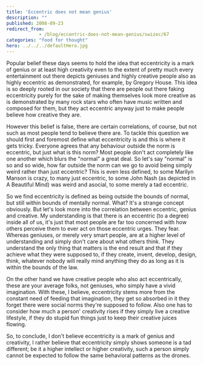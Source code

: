 ```yaml
---
title: 'Eccentric does not mean genius'
description: ""
published: 2008-09-23
redirect_from: 
            - /blog/eccentric-does-not-mean-genius/swizec/67
categories: "food for thought"
hero: ../../../defaultHero.jpg
---
```

Popular belief these days seems to hold the idea that eccentricity is a mark of genius or at least high creativity even to the extent of pretty much every entertainment out there depicts geniuses and highly creative people also as highly eccentric as demonstrated, for example, by Gregory House. This idea is so deeply rooted in our society that there are people out there faking eccentricity purely for the sake of making themselves look more creative as is demonstrated by many rock stars who often have music written and composed for them, but they act eccentric anyway just to make people believe how creative they are.

However this belief is false, there are certain correlations, of course, but not such as most people tend to believe there are. To tackle this question we should first and foremost define what eccentricity is and this is where it gets tricky. Everyone agrees that any behaviour outside the norm is eccentric, but just what is this norm? Most people don&#x27;t act completely like one another which blurs the &quot;normal&quot; a great deal. So let&#x27;s say &quot;normal&quot; is so and so wide, how far outside the norm can we go to avoid being simply weird rather than just eccentric? This is even less defined, to some Marilyn Manson is crazy, to many just eccentric, to some John Nash (as depicted in A Beautiful Mind) was weird and asocial, to some merely a tad eccentric.

So we find eccentricity is defined as being outside the bounds of normal, but still within bounds of mentally normal. What? It&#x27;s a strange concept obviously. But let&#x27;s look more into the correlation between eccentric, genius and creative. My understanding is that there is an eccentric (to a degree) inside all of us, it&#x27;s just that most people are far too concerned with how others perceive them to ever act on those eccentric urges. They fear. Whereas geniuses, or merely very smart people, are at a higher level of understanding and simply don&#x27;t care about what others think. They understand the only thing that matters is the end result and that if they achieve what they were supposed to, if they create, invent, develop, design, think, whatever nobody will really mind anything they do as long as it is within the bounds of the law.

On the other hand we have creative people who also act eccentrically, these are your average folks, not geniuses, who simply have a vivid imagination. With these, I believe, eccentricity stems more from the constant need of feeding that imagination, they get so absorbed in it they forget there were social norms they&#x27;re supposed to follow. Also one has to consider how much a person&#x27; creativity rises if they simply live a creative lifestyle, if they do stupid fun things just to keep their creative juices flowing.

So, to conclude, I don&#x27;t believe eccentricity is a mark of genius and creativity, I rather believe that eccentricity simply shows someone is a tad different; be it a higher intellect or higher creativity, such a person simply cannot be expected to follow the same behavioral patterns as the drones.

